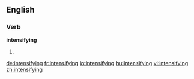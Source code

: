 ==English==

===Verb===
'''intensifying'''

#{{present participle of|[[intensify]]}}

[[de:intensifying]]
[[fr:intensifying]]
[[io:intensifying]]
[[hu:intensifying]]
[[vi:intensifying]]
[[zh:intensifying]]